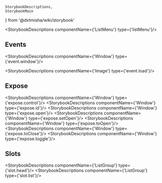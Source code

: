     StorybookDescriptions,
    StorybookMain
} from '@dxtmisha/wiki/storybook'


[//]: # (:documentation-import [!] System label / Системная метка)
[//]: # (:documentation-import [!] System label / Системная метка)

<Meta of={ListMenu}/>
<StorybookMain
    name={ListMenuWikiStorybook.getName()}
    description={ListMenuWikiStorybook.getDescription()}
    story={ListMenu.ListMenu}
/>

[//]: # (:documentation-body [!] System label / Системная метка)

<StorybookDescriptions componentName={'ListMenu'} type={'listMenu'}/>

[//]: # (:documentation-body [!] System label / Системная метка)

[//]: # (:documentation-events [!] System label / Системная метка)
## Events

<StorybookDescriptions componentName={'Window'} type={'event.window'}/>

<StorybookDescriptions componentName={'Image'} type={'event.load'}/>

[//]: # (:documentation-events [!] System label / Системная метка)

[//]: # (:documentation-expose [!] System label / Системная метка)
## Expose

<StorybookDescriptions componentName={'Window'} type={'expose.control'}/>
<StorybookDescriptions componentName={'Window'} type={'expose.id'}/>
<StorybookDescriptions componentName={'Window'} type={'expose.open'}/>
<StorybookDescriptions componentName={'Window'} type={'expose.setOpen'}/>
<StorybookDescriptions componentName={'Window'} type={'expose.toOpen'}/>
<StorybookDescriptions componentName={'Window'} type={'expose.toClose'}/>
<StorybookDescriptions componentName={'Window'} type={'expose.toggle'}/>

[//]: # (:documentation-expose [!] System label / Системная метка)

[//]: # (:documentation-slots [!] System label / Системная метка)
## Slots

<StorybookDescriptions componentName={'ListGroup'} type={'slot.head'}/>
<StorybookDescriptions componentName={'ListGroup'} type={'slot.list'}/>

[//]: # (:documentation-slots [!] System label / Системная метка)
